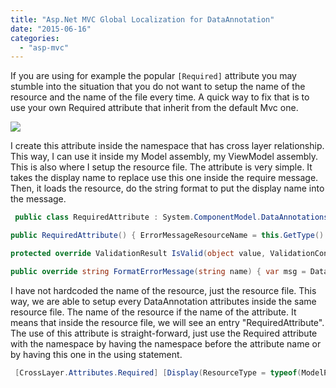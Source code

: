 ```yaml
---
title: "Asp.Net MVC Global Localization for DataAnnotation"
date: "2015-06-16"
categories: 
  - "asp-mvc"
---
```


If you are using for example the popular `[Required]` attribute you may stumble into the situation that you do not want to setup the name of the resource and the name of the file every time. A quick way to fix that is to use your own Required attribute that inherit from the default Mvc one.

![](images/RequireFileSetup.png)

I create this attribute inside the namespace that has cross layer relationship. This way, I can use it inside my Model assembly, my ViewModel assembly. This is also where I setup the resource file. The attribute is very simple. It takes the display name to replace use this one inside the require message. Then, it loads the resource, do the string format to put the display name into the message.

```csharp
 public class RequiredAttribute : System.ComponentModel.DataAnnotations.RequiredAttribute { private string displayNameOfThePropertyRequired;

public RequiredAttribute() { ErrorMessageResourceName = this.GetType().Name; }

protected override ValidationResult IsValid(object value, ValidationContext validationContext) { displayNameOfThePropertyRequired = validationContext.DisplayName; return base.IsValid(value, validationContext); }

public override string FormatErrorMessage(string name) { var msg = DataAnnotations.RequiredAttribute; return string.Format(msg, displayNameOfThePropertyRequired); } } 
``` 

I have not hardcoded the name of the resource, just the resource file. This way, we are able to setup every DataAnnotation attributes inside the same resource file. The name of the resource if the name of the attribute. It means that inside the resource file, we will see an entry "RequiredAttribute". The use of this attribute is straight-forward, just use the Required attribute with the namespace by having the namespace before the attribute name or by having this one in the using statement. 

```csharp
 [CrossLayer.Attributes.Required] [Display(ResourceType = typeof(ModelPropertyDisplayName), Name = "StockSymbol")] public Symbol StockSymbol { get; set; } 
```
